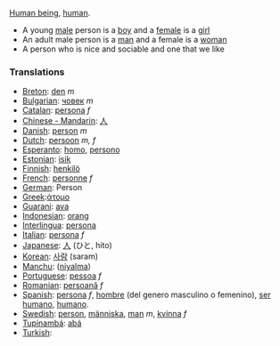[[w:human being|Human being]], [[w:human|human]]. 

* A young [[male]] person is a [[boy]] and a [[female]] is a [[girl]]
* An adult male person is a [[man]] and a female is a [[woman]]
* A person who is nice and sociable and one that we like

===Translations===
*[[Breton]]: [[den]] ''m''
*[[Bulgarian]]: [[човек]] ''m''
*[[Catalan]]: [[persona]] ''f''
*[[Chinese - Mandarin]]: [[人]]
*[[Danish]]: [[person]] ''m''
*[[Dutch]]: [[persoon]] ''m, f''
*[[Esperanto]]: [[homo]], [[persono]]
*[[Estonian]]: [[isik]]
*[[Finnish]]: [[henkilö]]
*[[French]]: [[personne]] ''f''
*[[German]]: Person
*[[Greek]]:[[άτομο]]
*[[Guarani]]: [[ava]]
*[[Indonesian]]: [[orang]]
*[[Interlingua]]: [[persona]]
*[[Italian]]: [[persona]] ''f''
*[[Japanese]]: [[人]] (ひと, hito)
*[[Korean]]: [[사람]] (saram)
*[[Manchu]]: ([[niyalma]])
*[[Portuguese]]: [[pessoa]] ''f''
*[[Romanian]]: [[persoană]] ''f''
*[[Spanish]]: [[persona]] ''f'', [[hombre]] (del genero masculino o femenino),  [[ser humano]], [[humano]].
*[[Swedish]]: [[person]], [[människa]], [[man]] ''m'', [[kvinna]] ''f''
*[[Tupinambá]]: [[abá]]
*[[Turkish]]: [[]]